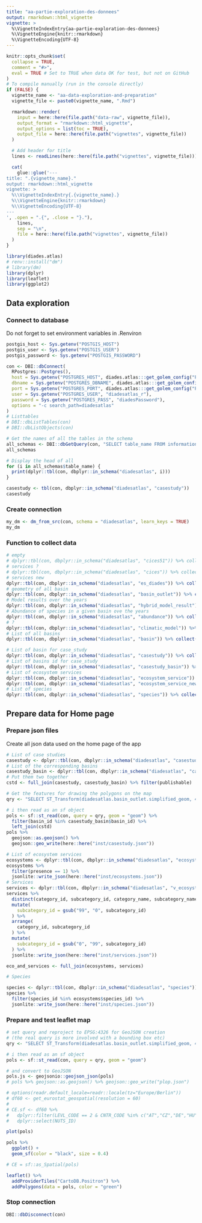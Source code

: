 ```yaml
---
title: "aa-partie-exploration-des-donnees"
output: rmarkdown::html_vignette
vignette: >
  %\VignetteIndexEntry{aa-partie-exploration-des-donnees}
  %\VignetteEngine{knitr::rmarkdown}
  %\VignetteEncoding{UTF-8}
---
```


```r
knitr::opts_chunk$set(
  collapse = TRUE,
  comment = "#>",
  eval = TRUE # Set to TRUE when data OK for test, but not on GitHub
)
# To compile manually (run in the console directly)
if (FALSE) {
  vignette_name <- "aa-data-exploration-and-preparation"
  vignette_file <- paste0(vignette_name, ".Rmd")

  rmarkdown::render(
    input = here::here(file.path("data-raw", vignette_file)),
    output_format = "rmarkdown::html_vignette",
    output_options = list(toc = TRUE),
    output_file = here::here(file.path("vignettes", vignette_file))
  )

  # Add header for title
  lines <- readLines(here::here(file.path("vignettes", vignette_file)))

  cat(
    glue::glue('---
title: ".{vignette_name}."
output: rmarkdown::html_vignette
vignette: >
  %\\VignetteIndexEntry{.{vignette_name}.}
  %\\VignetteEngine{knitr::rmarkdown}
  %\\VignetteEncoding{UTF-8}
---
', .open = ".{", .close = "}."),
    lines,
    sep = "\n",
    file = here::here(file.path("vignettes", vignette_file))
  )
}
```

```r
library(diades.atlas)
# renv::install("dm")
# library(dm)
library(dplyr)
library(leaflet)
library(ggplot2)
```

## Data exploration

### Connect to database

Do not forget to set environment variables in .Renviron
```r
postgis_host <- Sys.getenv("POSTGIS_HOST")
postgis_user <- Sys.getenv("POSTGIS_USER")
postgis_password <- Sys.getenv("POSTGIS_PASSWORD")

con <- DBI::dbConnect(
  RPostgres::Postgres(),
  host = Sys.getenv("POSTGRES_HOST", diades.atlas:::get_golem_config("POSTGRES_HOST")),
  dbname = Sys.getenv("POSTGRES_DBNAME", diades.atlas:::get_golem_config("POSTGRES_DBNAME")),
  port = Sys.getenv("POSTGRES_PORT", diades.atlas:::get_golem_config("POSTGRES_PORT")),
  user = Sys.getenv("POSTGRES_USER", "diadesatlas_r"),
  password = Sys.getenv("POSTGRES_PASS", "diadesPassword"),
  options = "-c search_path=diadesatlas"
)
# Listtables
# DBI::dbListTables(con)
# DBI::dbListObjects(con)

# Get the names of all the tables in the schema
all_schemas <- DBI::dbGetQuery(con, "SELECT table_name FROM information_schema.tables WHERE table_schema='diadesatlas'")
all_schemas

# Display the head of all
for (i in all_schemas$table_name) {
  print(dplyr::tbl(con, dbplyr::in_schema("diadesatlas", i)))
}

casestudy <- tbl(con, dbplyr::in_schema("diadesatlas", "casestudy"))
casestudy
```

### Create connection

```r
my_dm <- dm_from_src(con, schema = "diadesatlas", learn_keys = TRUE)
my_dm
```

### Function to collect data
```r
# empty
# dplyr::tbl(con, dbplyr::in_schema("diadesatlas", "cices51")) %>% collect()
# services ?
# dplyr::tbl(con, dbplyr::in_schema("diadesatlas", "cices")) %>% collect()
# services new
dplyr::tbl(con, dbplyr::in_schema("diadesatlas", "es_diades")) %>% collect()
# geometry of all basin
dplyr::tbl(con, dbplyr::in_schema("diadesatlas", "basin_outlet")) %>% collect()
# Model results over the years
dplyr::tbl(con, dbplyr::in_schema("diadesatlas", "hybrid_model_result")) %>% collect()
# Abundance of species in a given basin ove the years
dplyr::tbl(con, dbplyr::in_schema("diadesatlas", "abundance")) %>% collect()
# ?
dplyr::tbl(con, dbplyr::in_schema("diadesatlas", "climatic_model")) %>% collect()
# List of all basins
dplyr::tbl(con, dbplyr::in_schema("diadesatlas", "basin")) %>% collect()

# List of basin for case_study
dplyr::tbl(con, dbplyr::in_schema("diadesatlas", "casestudy")) %>% collect()
# List of basins id for case_study
dplyr::tbl(con, dbplyr::in_schema("diadesatlas", "casestudy_basin")) %>% collect()
# List of ecosystem services
dplyr::tbl(con, dbplyr::in_schema("diadesatlas", "ecosystem_service")) %>% collect()
dplyr::tbl(con, dbplyr::in_schema("diadesatlas", "ecosystem_service_new")) %>% collect()
# List of species
dplyr::tbl(con, dbplyr::in_schema("diadesatlas", "species")) %>% collect()
```

## Prepare data for Home page
### Prepare json files
Create all json data used on the home page of the app
```r
# List of case studies
casestudy <- dplyr::tbl(con, dbplyr::in_schema("diadesatlas", "casestudy")) %>% collect()
# List of the corresponding basins
casestudy_basin <- dplyr::tbl(con, dbplyr::in_schema("diadesatlas", "casestudy_basin")) %>% collect()
# Put them two together
cstd <- full_join(casestudy, casestudy_basin) %>% filter(publishable)

# Get the features for drawing the polygons on the map
qry <- "SELECT ST_Transform(diadesatlas.basin_outlet.simplified_geom, 4326) as geom, basin_id as basin_id FROM diadesatlas.basin_outlet"

# i then read as an sf object
pols <- sf::st_read(con, query = qry, geom = "geom") %>%
  filter(basin_id %in% casestudy_basin$basin_id) %>%
  left_join(cstd)
pols %>%
  geojson::as.geojson() %>%
  geojson::geo_write(here::here("inst/casestudy.json"))

# List of ecosystem services
ecosystems <- dplyr::tbl(con, dbplyr::in_schema("diadesatlas", "ecosystem_service")) %>% collect()
ecosystems %>%
  filter(presence == 1) %>%
  jsonlite::write_json(here::here("inst/ecosystems.json"))
# Services
services <- dplyr::tbl(con, dbplyr::in_schema("diadesatlas", "v_ecosystemic_services")) %>% collect()
services %>%
  distinct(category_id, subcategory_id, category_name, subcategory_name) %>%
  mutate(
    subcategory_id = gsub("99", "0", subcategory_id)
  ) %>%
  arrange(
    category_id, subcategory_id
  ) %>%
  mutate(
    subcategory_id = gsub("0", "99", subcategory_id)
  ) %>%
  jsonlite::write_json(here::here("inst/services.json"))

eco_and_services <- full_join(ecosystems, services)

# Species

species <- dplyr::tbl(con, dbplyr::in_schema("diadesatlas", "species")) %>% collect()
species %>%
  filter(species_id %in% ecosystems$species_id) %>%
  jsonlite::write_json(here::here("inst/species.json"))
```

### Prepare and test leaflet map
```r
# set query and reproject to EPSG:4326 for GeoJSON creation
# (the real query is more involved with a bounding box etc)
qry <- "SELECT ST_Transform(diadesatlas.basin_outlet.simplified_geom, 4326) as geom FROM diadesatlas.basin_outlet"

# i then read as an sf object
pols <- sf::st_read(con, query = qry, geom = "geom")

# and convert to GeoJSON
pols.js <- geojsonio::geojson_json(pols)
# pols %>% geojson::as.geojson() %>% geojson::geo_write("plop.json")

# options(readr.default_locale=readr::locale(tz="Europe/Berlin"))
# df60 <- get_eurostat_geospatial(resolution = 60)
#
# CE.sf <- df60 %>%
#   dplyr::filter(LEVL_CODE == 2 & CNTR_CODE %in% c("AT","CZ","DE","HU","PL","SK")) %>%
#   dplyr::select(NUTS_ID)

plot(pols)

pols %>%
  ggplot() +
  geom_sf(color = "black", size = 0.4)

# CE = sf::as_Spatial(pols)

leaflet() %>%
  addProviderTiles("CartoDB.Positron") %>%
  addPolygons(data = pols, color = "green")
```


### Stop connection

```r
DBI::dbDisconnect(con)
```



